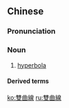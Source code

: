 ==Chinese==
{{zh-forms|s=双曲线|type=12}}
{{zh-wp}}

===Pronunciation===
{{zh-pron
|m=shuāngqūxiàn
|c=soeng1 kuk1 sin3
|cat=n
}}

===Noun===
{{zh-noun}}

# [[hyperbola]] {{gloss|geometric curve}}

====Derived terms====
{{zh-der|雙曲}}

{{zh-cat|Geometry}}

[[ko:雙曲線]]
[[ru:雙曲線]]